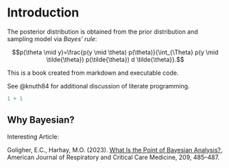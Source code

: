 # Introduction

The posterior distribution is obtained from the prior distribution and sampling model via *Bayes’ rule*:

$$p(\theta \mid y)=\frac{p(y \mid \theta) p(\theta)}{\int_{\Theta} p(y \mid \tilde{\theta}) p(\tilde{\theta}) d \tilde{\theta}}.$$


This is a book created from markdown and executable code.

See @knuth84 for additional discussion of literate programming.

```r
1 + 1
```

## Why Bayesian?

Interesting Article: 

Goligher, E.C., Harhay, M.O. (2023). [What Is the Point of Bayesian Analysis?](https://pmc.ncbi.nlm.nih.gov/articles/PMC10919113/), 
American Journal of Respiratory and Critical Care Medicine, 209, 485--487.


